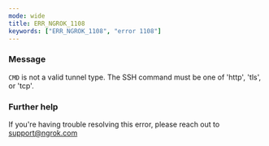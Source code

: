 ```yaml
---
mode: wide
title: ERR_NGROK_1108
keywords: ["ERR_NGROK_1108", "error 1108"]
---
```


### Message

`CMD` is not a valid tunnel type. The SSH command must be one of 'http', 'tls', or 'tcp'.

### Further help

If you're having trouble resolving this error, please reach out to [support@ngrok.com](mailto:support@ngrok.com?subject=Help%20with%20ERR_NGROK_1108)
